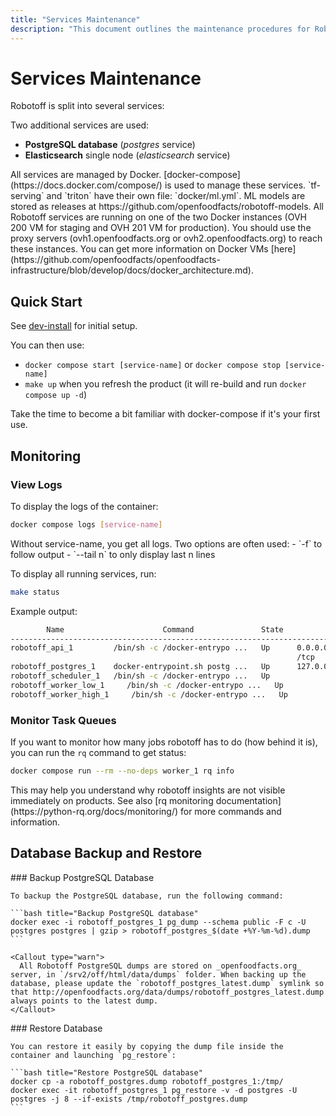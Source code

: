 ```yaml
---
title: "Services Maintenance"
description: "This document outlines the maintenance procedures for Robotoff's services, including the scheduler, workers, API, and Triton. It covers quick start, monitoring logs and queues, and backing up/restoring the PostgreSQL database."
---
```



# Services Maintenance

Robotoff is split into several services:

<Cards>
  <Card
    title="Scheduler"
    description="Responsible for launching recurrent tasks (downloading new dataset, processing insights automatically,...)"
  />
  <Card
    title="Workers"
    description="Responsible for all long-lasting tasks (mainly insight extraction from images)"
  />
  <Card title="Public API" description="Serves the public API endpoints" />
  <Card title="Triton Service" description="Serves ML models" />
</Cards>

Two additional services are used:

- **PostgreSQL database** (_postgres_ service)
- **Elasticsearch** single node (_elasticsearch_ service)

<Callout type="info">
  All services are managed by Docker.
  [docker-compose](https://docs.docker.com/compose/) is used to manage these
  services. `tf-serving` and `triton` have their own file: `docker/ml.yml`. ML
  models are stored as releases at
  https://github.com/openfoodfacts/robotoff-models.
</Callout>

<Callout type="info">
  All Robotoff services are running on one of the two Docker instances (OVH 200
  VM for staging and OVH 201 VM for production). You should use the proxy
  servers (ovh1.openfoodfacts.org or ovh2.openfoodfacts.org) to reach these
  instances. You can get more information on Docker VMs
  [here](https://github.com/openfoodfacts/openfoodfacts-infrastructure/blob/develop/docs/docker_architecture.md).
</Callout>

## Quick Start

See [dev-install](/docs/Robotoff/how-to-guides/deployment/dev-install) for initial setup.

You can then use:

- `docker compose start [service-name]` or `docker compose stop [service-name]`
- `make up` when you refresh the product (it will re-build and run `docker compose up -d`)

<Callout type="info">
  Take the time to become a bit familiar with docker-compose if it's your first
  use.
</Callout>

## Monitoring

### View Logs

To display the logs of the container:

```bash title="View service logs"
docker compose logs [service-name]
```

<Callout type="info">
  Without service-name, you get all logs. Two options are often used: - `-f` to
  follow output - `--tail n` to only display last n lines
</Callout>

To display all running services, run:

```bash title="Check service status"
make status
```

Example output:

```bash title="Service Status Output"
        Name                      Command               State                  Ports
----------------------------------------------------------------------------------------------------
robotoff_api_1         /bin/sh -c /docker-entrypo ...   Up      0.0.0.0:5500->5500/tcp,:::5500->5500
                                                                /tcp
robotoff_postgres_1    docker-entrypoint.sh postg ...   Up      127.0.0.1:5432->5432/tcp
robotoff_scheduler_1   /bin/sh -c /docker-entrypo ...   Up
robotoff_worker_low_1     /bin/sh -c /docker-entrypo ...   Up
robotoff_worker_high_1     /bin/sh -c /docker-entrypo ...   Up
```

### Monitor Task Queues

If you want to monitor how many jobs robotoff has to do (how behind it is), you can run the `rq` command to get status:

```bash title="Check queue status"
docker compose run --rm --no-deps worker_1 rq info
```

<Callout type="info">
  This may help you understand why robotoff insights are not visible immediately
  on products. See also [rq monitoring
  documentation](https://python-rq.org/docs/monitoring/) for more commands and
  information.
</Callout>

## Database Backup and Restore

<Steps>
  <Step>
    ### Backup PostgreSQL Database
    
    To backup the PostgreSQL database, run the following command:

    ```bash title="Backup PostgreSQL database"
    docker exec -i robotoff_postgres_1 pg_dump --schema public -F c -U postgres postgres | gzip > robotoff_postgres_$(date +%Y-%m-%d).dump
    ```

    <Callout type="warn">
      All Robotoff PostgreSQL dumps are stored on _openfoodfacts.org_ server, in `/srv2/off/html/data/dumps` folder. When backing up the database, please update the `robotoff_postgres_latest.dump` symlink so that http://openfoodfacts.org/data/dumps/robotoff_postgres_latest.dump always points to the latest dump.
    </Callout>

  </Step>

  <Step>
    ### Restore Database
    
    You can restore it easily by copying the dump file inside the container and launching `pg_restore`:

    ```bash title="Restore PostgreSQL database"
    docker cp -a robotoff_postgres.dump robotoff_postgres_1:/tmp/
    docker exec -it robotoff_postgres_1 pg_restore -v -d postgres -U postgres -j 8 --if-exists /tmp/robotoff_postgres.dump
    ```

  </Step>
</Steps>
